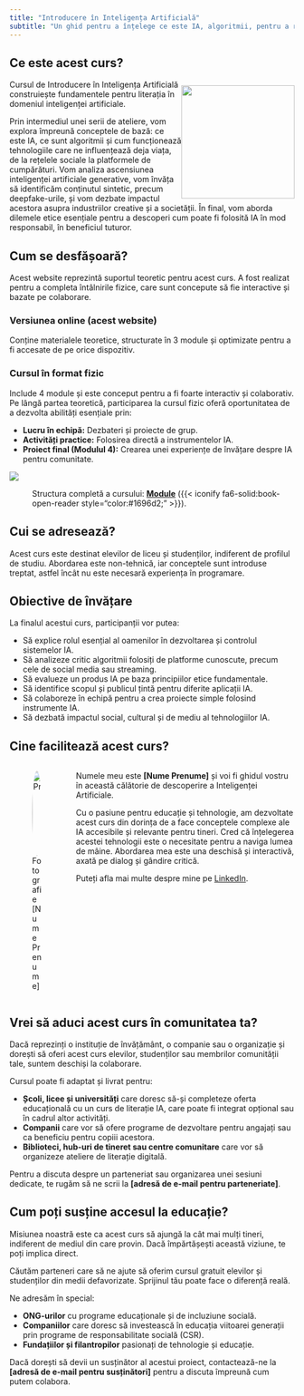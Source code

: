 ```yaml
---
title: "Introducere în Inteligența Artificială"
subtitle: "Un ghid pentru a înțelege ce este IA, algoritmii, pentru a recunoaște conținutul generat și a naviga implicațiile etice și sociale ale Inteligenței Artificiale în societatea modernă."
---
```



## Ce este acest curs?

![](/logo/curs-box.svg){style="float: right; margin-top: 10px;" fig-alt="Logo curs \"Atelierele IA\"Introducere în Inteligența Artificială\"" fig-align="right" width="200"}

Cursul de Introducere în Inteligența Artificială construiește fundamentele pentru literația în domeniul inteligenței artificiale.

Prin intermediul unei serii de ateliere, vom explora împreună conceptele de bază: ce este IA, ce sunt algoritmii și cum funcționează tehnologiile care ne influențează deja viața, de la rețelele sociale la platformele de cumpărături. Vom analiza ascensiunea inteligenței artificiale generative, vom învăța să identificăm conținutul sintetic, precum deepfake-urile, și vom dezbate impactul acestora asupra industriilor creative și a societății. În final, vom aborda dilemele etice esențiale pentru a descoperi cum poate fi folosită IA în mod responsabil, în beneficiul tuturor.


## Cum se desfășoară?

Acest website reprezintă suportul teoretic pentru acest curs. A fost realizat pentru a completa întâlnirile fizice, care sunt concepute să fie interactive și bazate pe colaborare.

::::: ai-example-section
::: text-content
### Versiunea online (acest website)

Conține materialele teoretice, structurate în 3 module și optimizate pentru a fi accesate de pe orice dispozitiv. 
:::

::: image-content
<div class="text-center">
<i class="bi bi-laptop" style="font-size: 4rem;"></i>
<i class="bi bi-phone" style="font-size: 4rem;"></i>
<a href="structura-curs.html" title="Vezi modulele"><i class="fa-solid fa-book-open-reader fa-lg" style="font-size: 4rem; margin: 0 0.5rem;"></i></a> 
</div>
:::
:::::

::::: ai-example-section
::: text-content

### Cursul în format fizic

Include 4 module și este conceput pentru a fi foarte interactiv și colaborativ. Pe lângă partea teoretică, participarea la cursul fizic oferă oportunitatea de a dezvolta abilități esențiale prin:

- **Lucru în echipă:** Dezbateri și proiecte de grup.
- **Activități practice:** Folosirea directă a instrumentelor IA.
- **Proiect final (Modulul 4):** Crearea unei experiențe de învățare despre IA pentru comunitate.
:::

::: image-content
<div class="text-center">
<i class="bi bi-people-fill" style="font-size: 4rem;"></i>
<i class="bi bi-people" style="font-size: 4rem;"></i>
<i class="fa-solid fa-people-group fa-lg" style="font-size: 4rem;"></i>
</div>
:::
:::::

![](modul1/images/curs-flowchart_ext.svg) 

: Structura completă a cursului: [**Module**](/structura-curs.qmd) ({{< iconify fa6-solid:book-open-reader style="color:#1696d2;" >}}). 

## Cui se adresează?

Acest curs este destinat elevilor de liceu și studenților, indiferent de profilul de studiu. Abordarea este non-tehnică, iar conceptele sunt introduse treptat, astfel încât nu este necesară experiența în programare.

## Obiective de învățare

La finalul acestui curs, participanții vor putea:

- Să explice rolul esențial al oamenilor în dezvoltarea și controlul sistemelor IA.
- Să analizeze critic algoritmii folosiți de platforme cunoscute, precum cele de social media sau streaming.
- Să evalueze un produs IA pe baza principiilor etice fundamentale.
- Să identifice scopul și publicul țintă pentru diferite aplicații IA.
- Să colaboreze în echipă pentru a crea proiecte simple folosind instrumente IA.
- Să dezbată impactul social, cultural și de mediu al tehnologiilor IA.

## Cine facilitează acest curs?

::: {.columns .align-items-center}
::: {.column width="20%"}
![Fotografie [Nume Prenume]](/images/profil.jpg){fig-alt="Fotografie [Nume Prenume]" width="150" style="border-radius: 50%;"}
:::

::: {.column width="80%"}
Numele meu este **[Nume Prenume]** și voi fi ghidul vostru în această călătorie de descoperire a Inteligenței Artificiale.

Cu o pasiune pentru educație și tehnologie, am dezvoltate acest curs din dorința de a face conceptele complexe ale IA accesibile și relevante pentru tineri. Cred că înțelegerea acestei tehnologii este o necesitate pentru a naviga lumea de mâine. Abordarea mea este una deschisă și interactivă, axată pe dialog și gândire critică.

Puteți afla mai multe despre mine pe [LinkedIn]().
:::
:::


## Vrei să aduci acest curs în comunitatea ta?

Dacă reprezinți o instituție de învățământ, o companie sau o organizație și dorești să oferi acest curs elevilor, studenților sau membrilor comunității tale, suntem deschiși la colaborare.

Cursul poate fi adaptat și livrat pentru:

- **Școli, licee și universități** care doresc să-și completeze oferta educațională cu un curs de literație IA, care poate fi integrat opțional sau în cadrul altor activități.
- **Companii** care vor să ofere programe de dezvoltare pentru angajați sau ca beneficiu pentru copiii acestora.
- **Biblioteci, hub-uri de tineret sau centre comunitare** care vor să organizeze ateliere de literație digitală.

Pentru a discuta despre un parteneriat sau organizarea unei sesiuni dedicate, te rugăm să ne scrii la **[adresă de e-mail pentru parteneriate]**.

## Cum poți susține accesul la educație?

Misiunea noastră este ca acest curs să ajungă la cât mai mulți tineri, indiferent de mediul din care provin. Dacă împărtășești această viziune, te poți implica direct.

Căutăm parteneri care să ne ajute să oferim cursul gratuit elevilor și studenților din medii defavorizate. Sprijinul tău poate face o diferență reală. 

Ne adresăm în special:

- **ONG-urilor** cu programe educaționale și de incluziune socială.
- **Companiilor** care doresc să investească în educația viitoarei generații prin programe de responsabilitate socială (CSR).
- **Fundațiilor și filantropilor** pasionați de tehnologie și educație.

Dacă dorești să devii un susținător al acestui proiect, contactează-ne la **[adresă de e-mail pentru susținători]** pentru a discuta împreună cum putem colabora. 
